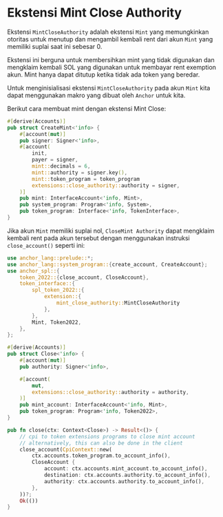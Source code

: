 
# Ekstensi Mint Close Authority

Ekstensi `MintCloseAuthority` adalah ekstensi `Mint` yang memungkinkan otoritas untuk menutup dan mengambil kembali rent dari akun `Mint` yang memiliki suplai saat ini sebesar 0.

Ekstensi ini berguna untuk membersihkan mint yang tidak digunakan dan mengklaim kembali SOL yang digunakan untuk membayar rent exemption akun. Mint hanya dapat ditutup ketika tidak ada token yang beredar.

<ArticleSection name="Menginisialisasi Akun Mint" id="initializing-the-mint-account" level="h2" />

Untuk menginisialisasi ekstensi `MintCloseAuthority` pada akun `Mint` kita dapat menggunakan makro yang dibuat oleh `Anchor` untuk kita.

Berikut cara membuat mint dengan ekstensi Mint Close:

```rust
#[derive(Accounts)]
pub struct CreateMint<'info> {
    #[account(mut)]
    pub signer: Signer<'info>,
    #[account(
        init,
        payer = signer,
        mint::decimals = 6,
        mint::authority = signer.key(),
        mint::token_program = token_program
        extensions::close_authority::authority = signer,
    )]
    pub mint: InterfaceAccount<'info, Mint>,
    pub system_program: Program<'info, System>,
    pub token_program: Interface<'info, TokenInterface>,
}
```

<ArticleSection name="Menutup Akun Mint" id="closing-the-mint-account" level="h2" />

Jika akun `Mint` memiliki suplai nol, `CloseMint Authority` dapat mengklaim kembali rent pada akun tersebut dengan menggunakan instruksi `close_account()` seperti ini:

```rust
use anchor_lang::prelude::*;
use anchor_lang::system_program::{create_account, CreateAccount};
use anchor_spl::{
    token_2022::{close_account, CloseAccount},
    token_interface::{
        spl_token_2022::{
            extension::{
                mint_close_authority::MintCloseAuthority
            },
        },
        Mint, Token2022,
    },
};

#[derive(Accounts)]
pub struct Close<'info> {
    #[account(mut)]
    pub authority: Signer<'info>,

    #[account(
        mut,
        extensions::close_authority::authority = authority,
    )]
    pub mint_account: InterfaceAccount<'info, Mint>,
    pub token_program: Program<'info, Token2022>,
}

pub fn close(ctx: Context<Close>) -> Result<()> {
    // cpi to token extensions programs to close mint account
    // alternatively, this can also be done in the client
    close_account(CpiContext::new(
        ctx.accounts.token_program.to_account_info(),
        CloseAccount {
            account: ctx.accounts.mint_account.to_account_info(),
            destination: ctx.accounts.authority.to_account_info(),
            authority: ctx.accounts.authority.to_account_info(),
        },
    ))?;
    Ok(())
}
```